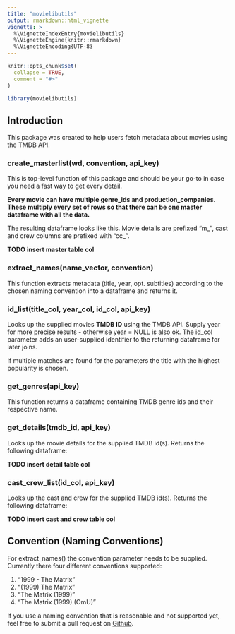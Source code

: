 ```yaml
---
title: "movielibutils"
output: rmarkdown::html_vignette
vignette: >
  %\VignetteIndexEntry{movielibutils}
  %\VignetteEngine{knitr::rmarkdown}
  %\VignetteEncoding{UTF-8}
---
```


```r
knitr::opts_chunk$set(
  collapse = TRUE,
  comment = "#>"
)
```

```r
library(movielibutils)
```

## Introduction

This package was created to help users fetch metadata about movies using the TMDB API.

### create_masterlist(wd, convention, api_key)

This is top-level function of this package and should be your go-to in case you need a fast way to get every detail.

**Every movie can have multiple genre_ids and production_companies. These multiply every set of rows so that there can be one master dataframe with all the data.**

The resulting dataframe looks like this. Movie details are prefixed "m_", cast and crew columns are prefixed with "cc_".

**TODO insert master table col**

### extract_names(name_vector, convention)

This function extracts metadata (title, year, opt. subtitles) according to the chosen naming convention into a dataframe and returns it. 

### id_list(title_col, year_col, id_col, api_key)

Looks up the supplied movies **TMDB ID** using the TMDB API. Supply year for more precise results - otherwise year = NULL is also ok.
The id_col parameter adds an user-supplied identifier to the returning dataframe for later joins.

If multiple matches are found for the parameters the title with the highest popularity is chosen.

### get_genres(api_key)

This function returns a dataframe containing TMDB genre ids and their respective name.

### get_details(tmdb_id, api_key) 

Looks up the movie details for the supplied TMDB id(s). Returns the following dataframe:

**TODO insert detail table col**

### cast_crew_list(id_col, api_key) 

Looks up the cast and crew for the supplied TMDB id(s). Returns the following dataframe:

**TODO insert cast and crew table col**

## Convention (Naming Conventions)

For extract_names() the convention parameter needs to be supplied.
Currently there four different conventions supported:

1. "1999 - The Matrix"
2. "(1999) The Matrix"
3. "The Matrix (1999)"
4. "The Matrix (1999) (OmU)"

If you use a naming convention that is reasonable and not supported yet, feel free to submit a pull request on [Github](https://github.com/tilschuenemann/movielibutils/pulls).
